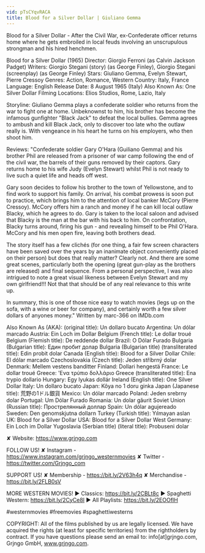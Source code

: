 ```yaml
---
vid: pTsCYqvRACA
title: Blood for a Silver Dollar | Giuliano Gemma
---
```


Blood for a Silver Dollar - After the Civil War, ex-Confederate officer returns home where he gets embroiled in local feuds involving an unscrupulous strongman and his hired henchmen. 

Blood for a Silver Dollar (1965)
Director: Giorgio Ferroni (as Calvin Jackson Padget)
Writers: Giorgio Stegani (story) (as George Finley), Giorgio Stegani (screenplay) (as George Finley) 
Stars: Giuliano Gemma, Evelyn Stewart, Pierre Cressoy 
Genres: Action, Romance, Western 
Country: Italy, France
Language: English
Release Date: 8 August 1965 (Italy)
Also Known As: One Silver Dollar 
Filming Locations: Elios Studios, Rome, Lazio, Italy 

Storyline:
Giuliano Gemma plays a confederate soldier who returns from the war to fight one at home. Unbeknownst to him, his brother has become the infamous gunfighter "Black Jack" to defeat the local bullies. Gemma agrees to ambush and kill Black Jack, only to discover too late who the outlaw really is. With vengeance in his heart he turns on his employers, who then shoot him.

Reviews:
"Confederate soldier Gary O'Hara (Guiliano Gemma) and his brother Phil are released from a prisoner of war camp following the end of the civil war, the barrels of their guns removed by their captors. Gary returns home to his wife Judy (Evelyn Stewart) whilst Phil is not ready to live such a quiet life and heads off west.

Gary soon decides to follow his brother to the town of Yellowstone, and to find work to support his family. On arrival, his combat prowess is soon put to practice, which brings him to the attention of local banker McCory (Pierre Cressoy). McCory offers him a ranch and money if he can kill local outlaw Blacky, which he agrees to do. Gary is taken to the local saloon and advised that Blacky is the man at the bar with his back to him. On confrontation, Blacky turns around, firing his gun - and revealing himself to be Phil O'Hara. McCory and his men open fire, leaving both brothers dead.

The story itself has a few clichés (for one thing, a fair few screen characters have been saved over the years by an inanimate object conveniently placed on their person) but does that really matter? Clearly not. And there are some great scenes, particularly both the opening (great gun-play as the brothers are released) and final sequence. From a personal perspective, I was also intrigued to note a great visual likeness between Evelyn Stewart and my own girlfriend!!! Not that that should be of any real relevance to this write up.

In summary, this is one of those nice easy to watch movies (legs up on the sofa, with a wine or beer for company), and certainly worth a few silver dollars of anyones money." Written by marc-366 on IMDb.com

Also Known As (AKA):
(original title): Un dollaro bucato
Argentina: Un dólar marcado
Austria: Ein Loch im Dollar
Belgium (French title): Le dollar troué
Belgium (Flemish title): De reddende dollar
Brazil: O Dólar Furado
Bulgaria (Bulgarian title): Един пробит долар
Bulgaria (Bulgarian title) (transliterated title): Edin probit dolar
Canada (English title): Blood for a Silver Dollar
Chile: El dólar marcado
Czechoslovakia (Czech title): Jeden stříbrný dolar
Denmark: Mellem vestens banditter
Finland: Dollari hengestä
France: Le dollar troué
Greece: 'Ενα τρύπιο δολλάριο
Greece (transliterated title): Ena trypio dollario
Hungary: Egy lyukas dollár
Ireland (English title): One Silver Dollar
Italy: Un dollaro bucato
Japan: Kôya no 1 doru ginka
Japan (Japanese title): 荒野の1ドル銀貨
Mexico: Un dólar marcado
Poland: Jeden srebrny dolar
Portugal: Um Dólar Furado
Romania: Un dolar găurit
Soviet Union (Russian title): Прострелянный доллар
Spain: Un dólar agujereado
Sweden: Den genomskjutna dollarn
Turkey (Turkish title): Yılmayan aslan
UK: Blood for a Silver Dollar
USA: Blood for a Silver Dollar
West Germany: Ein Loch im Dollar
Yugoslavia (Serbian title) (literal title): Probuseni dolar

✘ Website: https://www.grjngo.com

FOLLOW US!
✘ Instagram - https://www.instagram.com/grjngo_westernmovies
✘ Twitter - https://twitter.com/Grjngo_com

SUPPORT US!
✘ Membership - https://bit.ly/2V63h4q
✘ Merchandise - https://bit.ly/2FLB0sV

MORE WESTERN MOVIES! 
► Classics: https://bit.ly/2CBLt8c 
► Spaghetti Western: https://bit.ly/2CyCe8I 
► All Playlists: https://bit.ly/2EOOfIH 

#westernmovies #freemovies #spaghettiwesterns

COPYRIGHT: All of the films published by us are legally licensed. We have acquired the rights (at least for specific territories) from the rightholders by contract. If you have questions please send an email to: info[at]grjngo.com, Grjngo GmbH, www.grjngo.com.